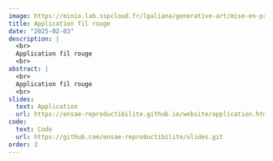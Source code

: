```yaml
---
image: https://minio.lab.sspcloud.fr/lgaliana/generative-art/mise-en-prod/tour-eiffel-fil-rouge.jpg
title: Application fil rouge
date: "2025-02-03"
description: |
  <br>
  Application fil rouge
  <br>
abstract: |
  <br>
  Application fil rouge
  <br>
slides:
  text: Application
  url: https://ensae-reproductibilite.github.io/website/application.html
code:
  text: Code
  url: https://github.com/ensae-reproductibilite/slides.git
order: 3
---
```

